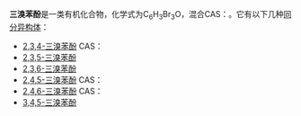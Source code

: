 '''三溴苯酚'''是一类有机化合物，化学式为C<sub>6</sub>H<sub>3</sub>Br<sub>3</sub>O，混合CAS：{{CAS|25376-38-9}}。它有以下几种[[同分异构体|同分异构体]]：
*[[2,3,4-三溴苯酚|2,3,4-三溴苯酚]] CAS：{{CAS|138507-65-0}}
*[[2,3,5-三溴苯酚|2,3,5-三溴苯酚]]
*[[2,3,6-三溴苯酚|2,3,6-三溴苯酚]]
*[[2,4,5-三溴苯酚|2,4,5-三溴苯酚]] CAS：{{CAS|14401-61-7}}
*[[2,4,6-三溴苯酚|2,4,6-三溴苯酚]] CAS：{{CAS|118-79-6}}
*[[3,4,5-三溴苯酚|3,4,5-三溴苯酚]]

{{化学消歧义}}